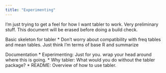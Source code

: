 ```yaml
---
title: "Experimenting"
---
```


I'm just trying to get a feel for how I want tabler to work. Very preliminary stuff. This document will be erased before doing a build check.

Basic skeleton for tabler
* Don’t worry about compatibility with freq tables and mean tables. Just think I’m terms of base R and summarize

Documentation
* Experimenting: Just for you. wrap your head around where this is going.
* Why tabler: What would you do without the tabler package?
* README: Overview of how to use tabler.
